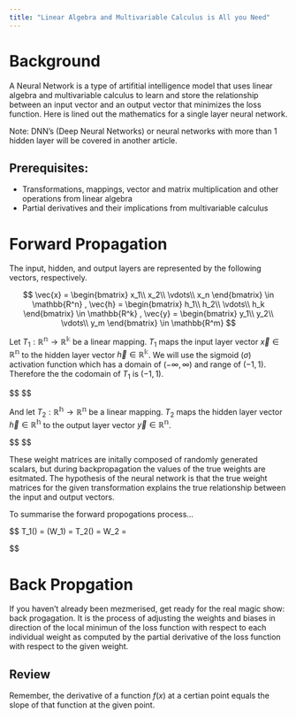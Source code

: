 ```yaml
---
title: "Linear Algebra and Multivariable Calculus is All you Need"
---
```



# Background

A Neural Network is a type of artifitial intelligence model that uses linear algebra and multivariable calculus to learn and store the relationship between an input vector and an output vector that minimizes the loss function. Here is lined out the mathematics for a single layer neural network.

Note: DNN's (Deep Neural Networks) or neural networks with more than 1 hidden layer will be covered in another article.

## Prerequisites:
- Transformations, mappings, vector and matrix multiplication and other operations from linear algebra
- Partial derivatives and their implications from multivariable calculus

# Forward Propagation
The input, hidden, and output layers are represented by the following vectors, respectively.


$$
\vec{x} =
\begin{bmatrix}
	x_1\\
	x_2\\
	\vdots\\
	x_n
\end{bmatrix} \in \mathbb{R^n}
,
\vec{h} =
\begin{bmatrix}
	h_1\\
	h_2\\
	\vdots\\
	h_k
\end{bmatrix} \in \mathbb{R^k}
,
\vec{y} =
\begin{bmatrix}
	y_1\\
	y_2\\
	\vdots\\
	y_m
\end{bmatrix} \in \mathbb{R^m}
$$


Let $T_1: \mathbb{R^n}	\rightarrow \mathbb{R^k}$ be a linear mapping. $T_1$ maps the input layer vector $\vec{x} \in \mathbb{R^n}$ to the hidden layer vector  $\vec{h} \in \mathbb{R^k}$. We will use the sigmoid ($\sigma$) activation function which has a domain of $(-\infty,\infty)$ and range of $(-1,1)$. Therefore the the codomain of $T_1$ is $(-1,1)$.


$$
\begin{gather}
W_1 =
	\begin{bmatrix}
	w_{1,1} & w_{1,2} & \ldots & w_{1,n}\\
	w_{2,1} & w_{2,2} & \ldots & w_{2,n}\\
	\vdots & \vdots & \ddots & \vdots\\
	w_{k,1} & w_{k,2} & \ldots & w_{k,n}\\
	\end{bmatrix}
\newline
T_1(\vec{x}) = \sigma(W_1\vec{x}) = \vec{s}

\end{gather}
$$


And let $T_2: \mathbb{R^h}	\rightarrow \mathbb{R^n}$ be a linear mapping. $T_2$ maps the hidden layer vector $\vec{h} \in \mathbb{R^h}$ to the output layer vector  $\vec{y} \in \mathbb{R^n}$.


$$
\begin{gather}
W_2 = \begin{bmatrix}
	w_{1,1} & w_{1,2} & \ldots & w_{1,h}\\
	w_{2,1} & w_{2,2} & \ldots & w_{2,h}\\
	\vdots & \vdots & \ddots & \vdots\\
	w_{n,1} & w_{n,2} & \ldots & w_{n,h}\\
	\end{bmatrix}

\newline
T_2(\vec{h}) = W_2\vec{h} = \vec{y}

\end{gather}
$$


These weight matrices are initally composed of randomly generated scalars, but during backpropagation the values of the true weights are esitmated. The hypothesis of the neural network is that the true weight matrices for the given transformation explains the true relationship between the input and output vectors.

To summarise the forward propogations process...

$$
T_1(\vec{x}) = \sigma(W_1\vec{x}) = \vec{s}
\newline
T_2(\vec{h}) = W_2\vec{h} = \vec{y}

$$

# Back Propgation

If you haven't already been mezmerised, get ready for the real magic show: back progagation. It is the process of adjusting the weights and biases in direction of the local minimun of the loss function with respect to each individual weight as computed by the partial derivative of the loss function with respect to the given weight.

## Review
Remember, the derivative of a function $f(x)$ at a certian point equals the slope of that function at the given point.



